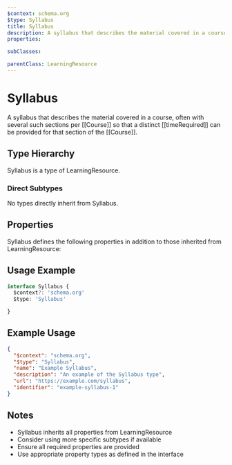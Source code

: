 ```yaml
---
$context: schema.org
$type: Syllabus
title: Syllabus
description: A syllabus that describes the material covered in a course, often with several such sections per [[Course]] so that a distinct [[timeRequired]] can be provided for that section of the [[Course]].
properties:

subClasses:

parentClass: LearningResource
---
```


# Syllabus

A syllabus that describes the material covered in a course, often with several such sections per [[Course]] so that a distinct [[timeRequired]] can be provided for that section of the [[Course]].

## Type Hierarchy

Syllabus is a type of LearningResource.

### Direct Subtypes

No types directly inherit from Syllabus.

## Properties

Syllabus defines the following properties in addition to those inherited from LearningResource:



## Usage Example

```typescript
interface Syllabus {
  $context?: 'schema.org'
  $type: 'Syllabus'

}
```

## Example Usage

```json
{
  "$context": "schema.org",
  "$type": "Syllabus",
  "name": "Example Syllabus",
  "description": "An example of the Syllabus type",
  "url": "https://example.com/syllabus",
  "identifier": "example-syllabus-1"
}
```

## Notes

- Syllabus inherits all properties from LearningResource
- Consider using more specific subtypes if available
- Ensure all required properties are provided
- Use appropriate property types as defined in the interface
